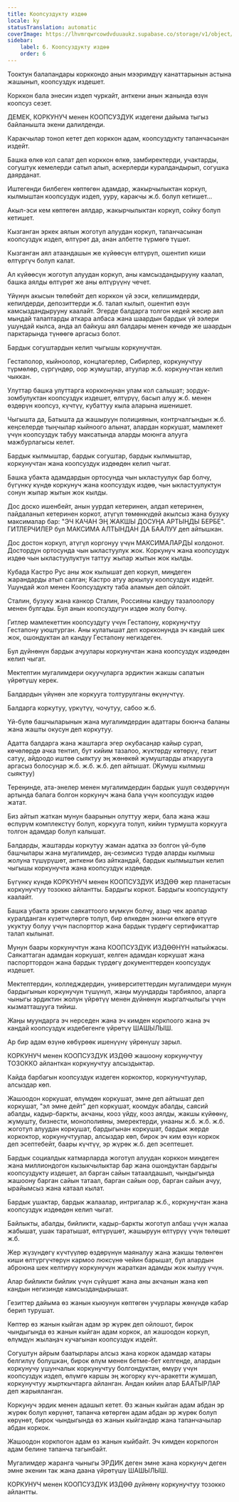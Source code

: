 ```yaml
---
title: Коопсуздукту издөө
locale: ky
statusTranslation: automatic
coverImage: https://lhvmrqwrcowdvduuaukz.supabase.co/storage/v1/object/public/strapi-uploads/small_cover-educacion-fundamental.webp-2d51a7828a2b1309555be27f7e2a61a0.webp
sidebar:
    label: 6. Коопсуздукту издөө
    order: 6
---
```

Тооктун балапандары корккондо анын мээримдүү канаттарынын астына жашынып, коопсуздук издешет.

Корккон бала энесин издеп чуркайт, анткени анын жанында өзүн коопсуз сезет.

ДЕМЕК, КОРКУНУЧ менен КООПСУЗДУК издегени дайыма тыгыз байланышта экени далилденди.

Каракчылар тоноп кетет деп корккон адам, коопсуздукту тапанчасынан издейт.

Башка өлкө кол салат деп корккон өлкө, замбиректерди, учактарды, согуштук кемелерди сатып алып, аскерлерди куралдандырып, согушка даярданат.

Иштегенди билбеген көптөгөн адамдар, жакырчылыктан коркуп, кылмыштан коопсуздук издеп, ууру, каракчы ж.б. болуп кетишет...

Акыл-эси кем көптөгөн аялдар, жакырчылыктан коркуп, сойку болуп кетишет.

Кызганган эркек аялын жоготуп алуудан коркуп, тапанчасынан коопсуздук издеп, өлтүрөт да, анан албетте түрмөгө түшөт.

Кызганган аял атаандашын же күйөөсүн өлтүрүп, ошентип киши өлтүргүч болуп калат.

Ал күйөөсүн жоготуп алуудан коркуп, аны камсыздандырууну каалап, башка аялды өлтүрөт же аны өлтүрүүнү чечет.

Үйүнүн акысын төлөбөйт деп корккон үй ээси, келишимдерди, кепилдерди, депозиттерди ж.б. талап кылып, ошентип өзүн камсыздандырууну каалайт. Эгерде балдарга толгон кедей жесир аял мындай талаптарды аткара албаса жана шаардын бардык үй ээлери ушундай кылса, анда ал байкуш аял балдары менен көчөдө же шаардын парктарында түнөөгө аргасыз болот.

Бардык согуштардын келип чыгышы коркунучтан.

Гестаполор, кыйноолор, концлагерлер, Сибирлер, коркунучтуу түрмөлөр, сүргүндөр, оор жумуштар, атуулар ж.б. коркунучтан келип чыккан.

Улуттар башка улуттарга коркконунан улам кол салышат; зордук-зомбулуктан коопсуздук издешет, өлтүрүү, басып алуу ж.б. менен өздөрүн коопсуз, күчтүү, кубаттуу кыла аларына ишенишет.

Чыгышта да, Батышта да жашыруун полициянын, контрчалгындын ж.б. кеңселерде тыңчылар кыйноого алынат, алардан коркушат, мамлекет үчүн коопсуздук табуу максатында аларды моюнга алууга мажбурлагысы келет.

Бардык кылмыштар, бардык согуштар, бардык кылмыштар, коркунучтан жана коопсуздук издөөдөн келип чыгат.

Башка убакта адамдардын ортосунда чын ыкластуулук бар болчу, бүгүнкү күндө коркунуч жана коопсуздук издөө, чын ыкластуулуктун сонун жыпар жытын жок кылды.

Дос доско ишенбейт, анын уурдап кетеринен, алдап кетеринен, пайдаланып кетеринен коркот, атүгүл төмөнкүдөй акылсыз жана бузуку максималар бар: "ЭЧ КАЧАН ЭҢ ЖАКШЫ ДОСУҢА АРТЫҢДЫ БЕРБЕ". ГИТЛЕРЧИЛЕР бул МАКСИМА АЛТЫНДАН ДА БААЛУУ деп айтышкан.

Дос достон коркуп, атүгүл коргонуу үчүн МАКСИМАЛАРДЫ колдонот. Достордун ортосунда чын ыкластуулук жок. Коркунуч жана коопсуздук издөө чын ыкластуулуктун таттуу жыпар жытын жок кылды.

Кубада Кастро Рус аны жок кылышат деп коркуп, миңдеген жарандарды атып салган; Кастро атуу аркылуу коопсуздук издейт. Ушундай жол менен Коопсуздукту таба аламын деп ойлойт.

Сталин, бузуку жана канкор Сталин, Россияны кандуу тазалоолору менен булгады. Бул анын коопсуздугун издөө жолу болчу.

Гитлер мамлекеттин коопсуздугу үчүн Гестапону, коркунучтуу Гестапону уюштурган. Аны кулатышат деп коркконунда эч кандай шек жок, ошондуктан ал кандуу Гестапону негиздеген.

Бул дүйнөнүн бардык ачуулары коркунучтан жана коопсуздук издөөдөн келип чыгат.

Мектептин мугалимдери окуучуларга эрдиктин жакшы сапатын үйрөтүшү керек.

Балдардын үйүнөн эле коркууга толтурулганы өкүнүчтүү.

Балдарга коркутуу, үркүтүү, чочутуу, сабоо ж.б.

Үй-бүлө башчыларынын жана мугалимдердин адаттары боюнча баланы жана жашты окусун деп коркутуу.

Адатта балдарга жана жаштарга эгер окубасаңар кайыр сурап, көчөлөрдө ачка тентип, бут кийим тазалоо, жүктөрдү көтөрүү, гезит сатуу, айдоодо иштөө сыяктуу эң жөнөкөй жумуштарды аткарууга аргасыз болосуңар ж.б. ж.б. ж.б. деп айтышат. (Жумуш кылмыш сыяктуу)

Тереңинде, ата-энелер менен мугалимдердин бардык ушул сөздөрүнүн артында балага болгон коркунуч жана бала үчүн коопсуздук издөө жатат.

Биз айтып жаткан мунун баарынын олуттуу жери, бала жана жаш өспүрүм комплекстүү болуп, коркууга толуп, кийин турмушта коркууга толгон адамдар болуп калышат.

Балдарды, жаштарды коркутуу жаман адатка ээ болгон үй-бүлө башчылары жана мугалимдер, аң-сезимсиз түрдө аларды кылмыш жолуна түшүрүшөт, анткени биз айткандай, бардык кылмыштын келип чыгышы коркунучта жана коопсуздук издөөдө.

Бүгүнкү күндө КОРКУНУЧ менен КООПСУЗДУК ИЗДӨӨ жер планетасын коркунучтуу тозокко айлантты. Бардыгы коркот. Бардыгы коопсуздукту каалайт.

Башка убакта эркин саякаттоого мүмкүн болчу, азыр чек аралар куралданган күзөтчүлөргө толуп, бир өлкөдөн экинчи өлкөгө өтүүгө укуктуу болуу үчүн паспорттор жана бардык түрдөгү сертификаттар талап кылынат.

Мунун баары коркунучтун жана КООПСУЗДУК ИЗДӨӨНҮН натыйжасы. Саякаттаган адамдан коркушат, келген адамдан коркушат жана паспорттордон жана бардык түрдөгү документтерден коопсуздук издешет.

Мектептердин, колледждердин, университеттердин мугалимдери мунун бардыгынын коркунучун түшүнүп, жаңы муундарды тарбиялоо, аларга чыныгы эрдиктин жолун үйрөтүү менен дүйнөнүн жыргалчылыгы үчүн кызматташууга тийиш.

Жаңы муундарга эч нерседен жана эч кимден коркпоого жана эч кандай коопсуздук издебегенге үйрөтүү ШАШЫЛЫШ.

Ар бир адам өзүнө көбүрөөк ишенүүнү үйрөнүшү зарыл.

КОРКУНУЧ менен КООПСУЗДУК ИЗДӨӨ жашоону коркунучтуу ТОЗОККО айланткан коркунучтуу алсыздыктар.

Кайда барбагын коопсуздук издеген коркоктор, коркунучтуулар, алсыздар көп.

Жашоодон коркушат, өлүмдөн коркушат, эмне деп айтышат деп коркушат, "эл эмне дейт" деп коркушат, коомдук абалды, саясий абалды, кадыр-баркты, акчаны, кооз үйдү, кооз аялды, жакшы күйөөнү, жумушту, бизнести, монополияны, эмеректерди, унааны ж.б. ж.б. ж.б. жоготуп алуудан коркушат, бардыгынан коркушат, бардык жерде коркоктор, коркунучтуулар, алсыздар көп, бирок эч ким өзүн коркок деп эсептебейт, баары күчтүү, эр жүрөк ж.б. деп эсептешет.

Бардык социалдык катмарларда жоготуп алуудан корккон миңдеген жана миллиондогон кызыкчылыктар бар жана ошондуктан бардыгы коопсуздукту издешет, ал барган сайын татаалдашып, чындыгында жашоону барган сайын татаал, барган сайын оор, барган сайын ачуу, ырайымсыз жана катаал кылат.

Бардык ушактар, бардык жалаалар, интригалар ж.б., коркунучтан жана коопсуздук издөөдөн келип чыгат.

Байлыкты, абалды, бийликти, кадыр-баркты жоготуп албаш үчүн жалаа жабышат, ушак таратышат, өлтүрүшөт, жашыруун өлтүрүү үчүн төлөшөт ж.б.

Жер жүзүндөгү күчтүүлөр өздөрүнүн маяналуу жана жакшы төлөнгөн киши өлтүргүчтөрүн кармоо люксүнө чейин барышат, бул алардын аброюна шек келтирүү коркунучун жараткан адамды жок кылуу үчүн.

Алар бийликти бийлик үчүн сүйүшөт жана аны акчанын жана көп кандын негизинде камсыздандырышат.

Гезиттер дайыма өз жанын кыюунун көптөгөн учурлары жөнүндө кабар берип турушат.

Көптөр өз жанын кыйган адам эр жүрөк деп ойлошот, бирок чындыгында өз жанын кыйган адам коркок, ал жашоодон коркуп, өлүмдүн жылаңач кучагынан коопсуздук издейт.

Согуштун айрым баатырлары алсыз жана коркок адамдар катары белгилүү болушкан, бирок өлүм менен бетме-бет келгенде, алардын коркунучу ушунчалык коркунучтуу болгондуктан, өмүрү үчүн коопсуздук издеп, өлүмгө каршы эң жогорку күч-аракетти жумшап, коркунучтуу жырткычтарга айланган. Андан кийин алар БААТЫРЛАР деп жарыяланган.

Коркунуч эрдик менен адашып кетет. Өз жанын кыйган адам абдан эр жүрөк болуп көрүнөт, тапанча көтөргөн адам абдан эр жүрөк болуп көрүнөт, бирок чындыгында өз жанын кыйгандар жана тапанчачылар абдан коркок.

Жашоодон коркпогон адам өз жанын кыйбайт. Эч кимден коркпогон адам белине тапанча тагынбайт.

Мугалимдер жаранга чыныгы ЭРДИК деген эмне жана коркунуч деген эмне экенин так жана даана үйрөтүшү ШАШЫЛЫШ.

КОРКУНУЧ менен КООПСУЗДУК ИЗДӨӨ дүйнөнү коркунучтуу тозокко айлантты.
